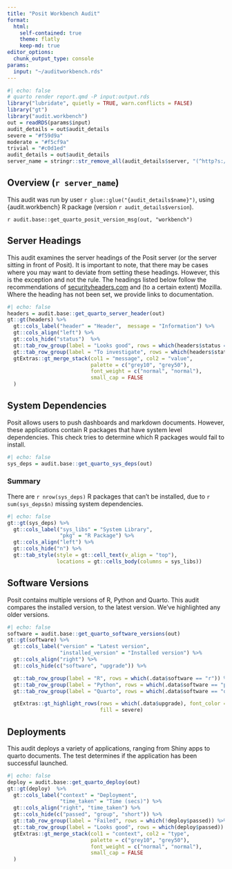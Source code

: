 ```yaml
---
title: "Posit Workbench Audit"
format: 
  html:
    self-contained: true
    theme: flatly
    keep-md: true
editor_options:
  chunk_output_type: console
params:
  input: "~/auditworkbench.rds"
---
```


<!--IMPORTANT:
This is a working draft.
As I've worked through the sections, I spot where the check() output could be tweaked to
provide a better report.

As such, this report will change!
Consider this a rough draft, that you are able to view :)

Yes, I know the code is horrible - see above comments :)
--->

```r
#| echo: false
# quarto render report.qmd -P input:output.rds
library("lubridate", quietly = TRUE, warn.conflicts = FALSE)
library("gt")
library("audit.workbench")
out = readRDS(params$input)
audit_details = out$audit_details
severe = "#f59d9a"
moderate = "#f5cf9a"
trivial = "#c0d1ed"
audit_details = out$audit_details
server_name = stringr::str_remove_all(audit_details$server, "(^http?s://|/$)")
```

## Overview  (`r server_name`)

This audit was run by user `r glue::glue("{audit_details$name}")`, using {audit.workbench} R package (version `r audit_details$version`). 

`r audit.base::get_quarto_posit_version_msg(out, "workbench")`

## Server Headings

This audit examines the server headings of the Posit server (or the server sitting in front of Posit).
It is important to note, that there may be cases where you may want to deviate from setting these
headings. However, this is the exception and not the rule. 
The headings listed below follow the recommendations of [securityheaders.com](https://serverheaders.com/) and (to a certain extent)
Mozilla. Where the heading has not been set, we provide links to documentation.

```r
#| echo: false
headers = audit.base::get_quarto_server_header(out)
gt::gt(headers) %>%
  gt::cols_label("header" = "Header",  message = "Information") %>%
  gt::cols_align("left") %>%
  gt::cols_hide("status")  %>%
  gt::tab_row_group(label = "Looks good", rows = which(headers$status == "OK")) %>%
  gt::tab_row_group(label = "To investigate", rows = which(headers$status != "OK")) %>%
  gtExtras::gt_merge_stack(col1 = "message", col2 = "value",
                           palette = c("grey10", "grey50"),
                           font_weight = c("normal", "normal"),
                           small_cap = FALSE
  )
```

## System Dependencies

Posit allows users to push dashboards and markdown documents. 
However, these applications contain R packages that have system level dependencies.
This check tries to determine which R packages would fail to install.


```r
#| echo: false
sys_deps = audit.base::get_quarto_sys_deps(out)
```

### Summary

There are `r nrow(sys_deps)` R packages that can't be installed, due to 
`r sum(sys_deps$n)` missing system dependencies.

```r
#| echo: false
gt::gt(sys_deps) %>%
  gt::cols_label("sys_libs" = "System Library",
                 "pkg" = "R Package") %>%
  gt::cols_align("left") %>%
  gt::cols_hide("n") %>%
  gt::tab_style(style = gt::cell_text(v_align = "top"),
                locations = gt::cells_body(columns = sys_libs))

```

## Software Versions

Posit contains multiple versions of R, Python and Quarto.
This audit compares the installed version, to the latest version. 
We've highlighted any older versions.

```r
#| echo: false
software = audit.base::get_quarto_software_versions(out)
gt::gt(software) %>%
  gt::cols_label("version" = "Latest version",
                 "installed_version" = "Installed version") %>%
  gt::cols_align("right") %>%
  gt::cols_hide(c("software", "upgrade")) %>%

  gt::tab_row_group(label = "R", rows = which(.data$software == "r")) %>%
  gt::tab_row_group(label = "Python", rows = which(.data$software == "python")) %>%
  gt::tab_row_group(label = "Quarto", rows = which(.data$software == "quarto")) %>%

  gtExtras::gt_highlight_rows(rows = which(.data$upgrade), font_color = "white",
                              fill = severe)
```

## Deployments

This audit deploys a variety of applications, ranging from Shiny apps to quarto documents.
The test determines if the application has been successful launched.

```r
#| echo: false
deploy = audit.base::get_quarto_deploy(out)
gt::gt(deploy)  %>%
  gt::cols_label("context" = "Deployment",
                 "time_taken" = "Time (secs)") %>%
  gt::cols_align("right", "time_taken") %>%
  gt::cols_hide(c("passed", "group", "short")) %>%
  gt::tab_row_group(label = "Failed", rows = which(!deploy$passed)) %>%
  gt::tab_row_group(label = "Looks good", rows = which(deploy$passed)) %>%
  gtExtras::gt_merge_stack(col1 = "context", col2 = "type",
                           palette = c("grey10", "grey50"),
                           font_weight = c("normal", "normal"),
                           small_cap = FALSE
  )
```
